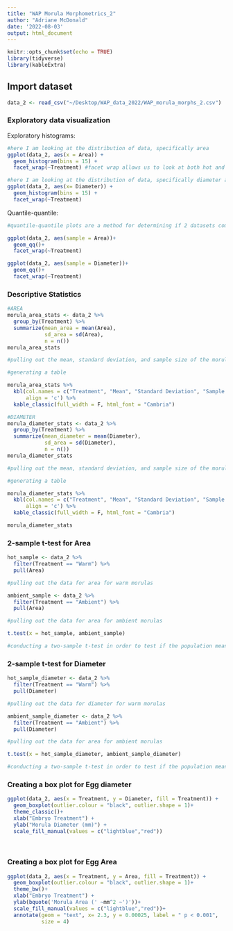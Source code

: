 ```yaml
---
title: "WAP Morula Morphometrics_2"
author: "Adriane McDonald"
date: '2022-08-03'
output: html_document
---
```


```r
knitr::opts_chunk$set(echo = TRUE)
library(tidyverse)
library(kableExtra)
```

## Import dataset

```r
data_2 <- read_csv("~/Desktop/WAP_data_2022/WAP_morula_morphs_2.csv")
```

### Exploratory data visualization

Exploratory histograms: 

```r
#here I am looking at the distribution of data, specifically area
ggplot(data_2, aes(x = Area)) +
  geom_histogram(bins = 15) +
  facet_wrap(~Treatment) #facet wrap allows us to look at both hot and ambient treatments in seperate parts of the graph 

#here I am looking at the distribution of data, specifically diameter as it relates to treatment
ggplot(data_2, aes(x= Diameter)) +
  geom_histogram(bins = 15) +
  facet_wrap(~Treatment)

```

Quantile-quantile:

```r
#quantile-quantile plots are a method for determining if 2 datasets come from populations with a common distribution

ggplot(data_2, aes(sample = Area))+
  geom_qq()+
  facet_wrap(~Treatment)

ggplot(data_2, aes(sample = Diameter))+
  geom_qq()+
  facet_wrap(~Treatment)
```

### Descriptive Statistics 

```r
#AREA
morula_area_stats <- data_2 %>%
  group_by(Treatment) %>%
  summarize(mean_area = mean(Area),
            sd_area = sd(Area),
            n = n())
morula_area_stats

#pulling out the mean, standard deviation, and sample size of the morula area by treatment

#generating a table

morula_area_stats %>%
  kbl(col.names = c("Treatment", "Mean", "Standard Deviation", "Sample Size"),
      align = 'c') %>%
  kable_classic(full_width = F, html_font = "Cambria")

#DIAMETER
morula_diameter_stats <- data_2 %>%
  group_by(Treatment) %>%
  summarize(mean_diameter = mean(Diameter),
            sd_area = sd(Diameter),
            n = n())
morula_diameter_stats

#pulling out the mean, standard deviation, and sample size of the morula diameter by treatment

#generating a table

morula_diameter_stats %>%
  kbl(col.names = c("Treatment", "Mean", "Standard Deviation", "Sample Size"),
      align = 'c') %>%
  kable_classic(full_width = F, html_font = "Cambria")

morula_diameter_stats

```

### 2-sample t-test for Area

```r
hot_sample <- data_2 %>%
  filter(Treatment == "Warm") %>%
  pull(Area)

#pulling out the data for area for warm morulas 

ambient_sample <- data_2 %>%
  filter(Treatment == "Ambient") %>%
  pull(Area)

#pulling out the data for area for ambient morulas

t.test(x = hot_sample, ambient_sample)

#conducting a two-sample t-test in order to test if the population means of ambient and hot morula area are equal or not 
```

### 2-sample t-test for Diameter

```r
hot_sample_diameter <- data_2 %>%
  filter(Treatment == "Warm") %>%
  pull(Diameter)

#pulling out the data for diameter for warm morulas

ambient_sample_diameter <- data_2 %>%
  filter(Treatment == "Ambient") %>%
  pull(Diameter)

#pulling out the data for area for ambient morulas

t.test(x = hot_sample_diameter, ambient_sample_diameter)

#conducting a two-sample t-test in order to test if the population means of ambient and hot morula diameter are equal or not 
```


### Creating a box plot for Egg diameter

```r
ggplot(data_2, aes(x = Treatment, y = Diameter, fill = Treatment)) +
  geom_boxplot(outlier.colour = "black", outlier.shape = 1)+
  theme_classic()+
  xlab("Embryo Treatment") +
  ylab("Morula Diameter (mm)") +
  scale_fill_manual(values = c("lightblue","red"))
  
  
```

### Creating a box plot for Egg Area

```r

ggplot(data_2, aes(x = Treatment, y = Area, fill = Treatment)) +
  geom_boxplot(outlier.colour = "black", outlier.shape = 1)+
  theme_bw()+
  xlab("Embryo Treatment") +
  ylab(bquote('Morula Area (' ~mm^2 ~')'))+
  scale_fill_manual(values = c("lightblue","red"))+
  annotate(geom = "text", x= 2.3, y = 0.00025, label = " p < 0.001",
           size = 4)
  
```

